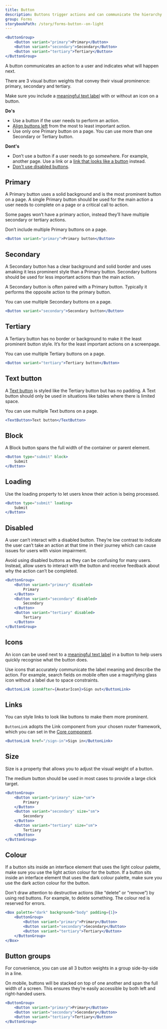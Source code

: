 ```yaml
---
title: Button
description: Buttons trigger actions and can communicate the hierarchy of interactions a user can choose.
group: Forms
storybookPath: /story/forms-button--on-light
---
```


```jsx live
<ButtonGroup>
	<Button variant="primary">Primary</Button>
	<Button variant="secondary">Secondary</Button>
	<Button variant="tertiary">Tertiary</Button>
</ButtonGroup>
```

A button communicates an action to a user and indicates what will happen next.

There are 3 visual button weights that convey their visual prominence: primary, secondary and tertiary.

Make sure you include a [meaningful text label](/packages/forms/button/rationale#meaningful-text-label) with or without an icon on a button.

**Do's**

- Use a button if the user needs to perform an action.
- [Align buttons left](/packages/forms/button/rationale#align-buttons-left) from the most to least important action.
- Use only one Primary button on a page. You can use more than one Secondary or Tertiary button.

**Dont's**

- Don’t use a button if a user needs to go somewhere. For example, another page. Use a link or a [link that looks like a button](#links) instead.
- [Don't use disabled buttons](/packages/forms/button/rationale#dont-use-disabled-buttons).

## Primary

A Primary button uses a solid background and is the most prominent button on a page. A single Primary button should be used for the main action a user needs to complete on a page or a critical call to action.

Some pages won’t have a primary action, instead they’ll have multiple secondary or tertiary actions.

Don’t include multiple Primary buttons on a page.

```jsx live
<Button variant="primary">Primary button</Button>
```

## Secondary

A Secondary button has a clear background and solid border and uses amaking it less prominent style than a Primary button. Secondary buttons should be used for less important actions than the main action.

A Secondary button is often paired with a Primary button. Typically it performs the opposite action to the primary button.

You can use multiple Secondary buttons on a page.

```jsx live
<Button variant="secondary">Secondary button</Button>
```

## Tertiary

A Tertiary button has no border or background to make it the least prominent button style. It’s for the least important actions on a screenpage.

You can use multiple Tertiary buttons on a page.

```jsx live
<Button variant="tertiary">Tertiary button</Button>
```

## Text button

A [Text button](packages/navigation/text-link#textbutton) is styled like the Tertiary button but has no padding. A Text button should only be used in situations like tables where there is limited space.

You can use multiple Text buttons on a page.

```jsx live
<TextButton>Text button</TextButton>
```

## Block

A Block button spans the full width of the container or parent element.

```jsx live
<Button type="submit" block>
	Submit
</Button>
```

## Loading

Use the loading property to let users know their action is being processed.

```jsx live
<Button type="submit" loading>
	Submit
</Button>
```

## Disabled

A user can’t interact with a disabled button. They’re low contrast to indicate the user can’t take an action at that time in their journey which can cause issues for users with vision impairment.

Avoid using disabled buttons as they can be confusing for many users. Instead, allow users to interact with the button and receive feedback about why the action can’t be completed.

```jsx live
<ButtonGroup>
	<Button variant="primary" disabled>
		Primary
	</Button>
	<Button variant="secondary" disabled>
		Secondary
	</Button>
	<Button variant="tertiary" disabled>
		Tertiary
	</Button>
</ButtonGroup>
```

## Icons

An icon can be used next to a [meaningful text label](/packages/forms/button/rationale#meaningful-text-label) in a button to help users quickly recognise what the button does.

Use icons that accurately communicate the label meaning and describe the action. For example, search fields on mobile often use a magnifying glass icon without a label due to space constraints.

```jsx live
<ButtonLink iconAfter={AvatarIcon}>Sign out</ButtonLink>
```

## Links

You can style links to look like buttons to make them more prominent.

`ButtonLink` adopts the Link component from your chosen router framework, which you can set in the [Core component](/packages/foundations/core).

```jsx live
<ButtonLink href="/sign-in">Sign in</ButtonLink>
```

## Size

Size is a property that allows you to adjust the visual weight of a button.

The medium button should be used in most cases to provide a large click target.

```jsx live
<ButtonGroup>
	<Button variant="primary" size="sm">
		Primary
	</Button>
	<Button variant="secondary" size="sm">
		Secondary
	</Button>
	<Button variant="tertiary" size="sm">
		Tertiary
	</Button>
</ButtonGroup>
```

## Colour

If a button sits inside an interface element that uses the light colour palette, make sure you use the light action colour for the button. If a button sits inside an interface element that uses the dark colour palette, make sure you use the dark action colour for the button.

Don't draw attention to destructive actions (like “delete” or “remove”) by using red buttons. For example, to delete something. The colour red is reserved for errors.

```jsx live
<Box palette="dark" background="body" padding={1}>
	<ButtonGroup>
		<Button variant="primary">Primary</Button>
		<Button variant="secondary">Secondary</Button>
		<Button variant="tertiary">Tertiary</Button>
	</ButtonGroup>
</Box>
```

## Button groups

For convenience, you can use all 3 button weights in a group side-by-side in a line.

On mobile, buttons will be stacked on top of one another and span the full width of a screen. This ensures they’re easily accessible by both left and right-handed users.

```jsx live
<ButtonGroup>
	<Button variant="primary">Primary</Button>
	<Button variant="secondary">Secondary</Button>
	<Button variant="tertiary">Tertiary</Button>
</ButtonGroup>
```
